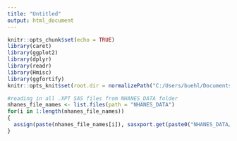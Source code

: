 ---
title: "Untitled"
output: html_document
---

```{r setup, include=FALSE}
knitr::opts_chunk$set(echo = TRUE)
library(caret) 
library(ggplot2)
library(dplyr)
library(readr)
library(Hmisc)
library(ggfortify)
knitr::opts_knit$set(root.dir = normalizePath("C:/Users/buehl/Documents/classes/senior-research"))
```



```{r}
#reading in all .XPT SAS files from NHANES_DATA folder 
nhanes_file_names <- list.files(path = "NHANES_DATA")
for(i in 1:length(nhanes_file_names))
{
  assign(paste(nhanes_file_names[i]), sasxport.get(paste0("NHANES_DATA/", nhanes_file_names[i])))
}
```

